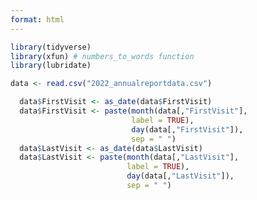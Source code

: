 ```yaml
---
format: html
---
```

```r

library(tidyverse)
library(xfun) # numbers_to_words function
library(lubridate)

data <- read.csv("2022_annualreportdata.csv")

  data$FirstVisit <- as_date(data$FirstVisit)
  data$FirstVisit <- paste(month(data[,"FirstVisit"], 
                           label = TRUE), 
                           day(data[,"FirstVisit"]), 
                           sep = " ")
  data$LastVisit <- as_date(data$LastVisit)
  data$LastVisit <- paste(month(data[,"LastVisit"], 
                          label = TRUE), 
                          day(data[,"LastVisit"]), 
                          sep = " ")

```

